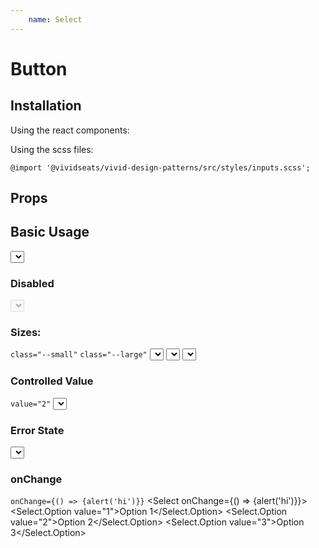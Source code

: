 ```yaml
---
    name: Select
---
```



# Button
## Installation
Using the react components:


Using the scss files:

    @import '@vividseats/vivid-design-patterns/src/styles/inputs.scss';

## Props
<PropsTable of={Select}/>

## Basic Usage
<Playground>
  <Select label="Choose your option:" id="selectOne">
    <Select.Option value="1">Option 1</Select.Option>
    <Select.Option value="2">Option 2</Select.Option>
    <Select.Option value="3">Option 3</Select.Option>
  </Select>
</Playground>

### Disabled
<Playground>
  <Select value="3" disabled>
    <Select.Option value="3">Option 3</Select.Option>
  </Select>
</Playground>

### Sizes:
`class="--small"` `class="--large"`
<Playground>
  <Select outlined>
    <Select.Option value="1">Option 1</Select.Option>
    <Select.Option value="2">Option 2</Select.Option>
    <Select.Option value="3">Option 3</Select.Option>
  </Select>
  <Select outlined small>
    <Select.Option value="1">Option 1</Select.Option>
    <Select.Option value="2">Option 2</Select.Option>
    <Select.Option value="3">Option 3</Select.Option>
  </Select>
  <Select outlined medium>
    <Select.Option value="1">Option 1</Select.Option>
    <Select.Option value="2">Option 2</Select.Option>
    <Select.Option value="3">Option 3</Select.Option>
  </Select>
</Playground>

### Controlled Value
`value="2"`
<Playground>
  <Select value="2" label="Choose an option:">
    <Select.Option value="1">Option 1</Select.Option>
    <Select.Option value="2">Option 2</Select.Option>
    <Select.Option value="3">Option 3</Select.Option>
  </Select>
</Playground>

### Error State
<Playground>
  <Select error="There was an error" label="Choose an option:">
    <Select.Option value="1">Option 1</Select.Option>
    <Select.Option value="2">Option 2</Select.Option>
    <Select.Option value="3">Option 3</Select.Option>
  </Select>
</Playground>

### onChange
`onChange={() => {alert('hi')}}`
<Playground>
  <Select onChange={() => {alert('hi')}}>
    <Select.Option value="1">Option 1</Select.Option>
    <Select.Option value="2">Option 2</Select.Option>
    <Select.Option value="3">Option 3</Select.Option>
  </Select>
</Playground>
